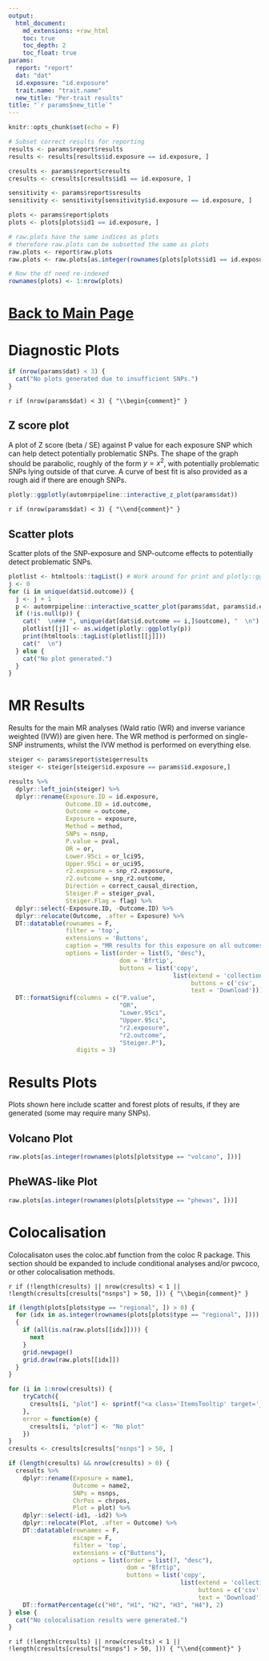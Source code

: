 ```yaml
---
output:
  html_document:
    md_extensions: +raw_html
    toc: true
    toc_depth: 2
    toc_float: true
params:
  report: "report"
  dat: "dat"
  id.exposure: "id.exposure"
  trait.name: "trait.name"
  new_title: "Per-trait results"
title: "`r params$new_title`"
---
```


```r
knitr::opts_chunk$set(echo = F)

# Subset correct results for reporting
results <- params$report$results
results <- results[results$id.exposure == id.exposure, ]

cresults <- params$report$cresults
cresults <- cresults[cresults$id1 == id.exposure, ]

sensitivity <- params$report$sresults
sensitivity <- sensitivity[sensitivity$id.exposure == id.exposure, ]

plots <- params$report$plots
plots <- plots[plots$id1 == id.exposure, ]

# raw.plots have the same indices as plots
# therefore raw.plots can be subsetted the same as plots
raw.plots <- report$raw.plots
raw.plots <- raw.plots[as.integer(rownames(plots[plots$id1 == id.exposure, ]))]

# Now the df need re-indexed
rownames(plots) <- 1:nrow(plots)
```

<style type="text/css">
#TOC {
  left: 40px;
  margin: 20px 0px 25px 0px;
}

.main-container {
  max-width: 2400px;
  margin-left: 100px;
  margin-right: auto;
}

.imgTooltip {
      display: none;
}

.ItemsTooltip:hover .imgTooltip {
      display: block;
      position: absolute;
      z-index: 1;
}
</style>

# [Back to Main Page](./../report.html)

# Diagnostic Plots

```r
if (nrow(params$dat) < 3) {
  cat("No plots generated due to insufficient SNPs.")
}
```

`r if (nrow(params$dat) < 3) { "\\begin{comment}" }`

## Z score plot

A plot of Z score (beta / SE) against P value for each exposure SNP which can help detect potentially problematic SNPs. The shape of the graph should be parabolic, roughly of the form $y=x^{2}$, with potentially problematic SNPs lying outside of that curve. A curve of best fit is also provided as a rough aid if there are enough SNPs.

```r
plotly::ggplotly(automrpipeline::interactive_z_plot(params$dat))
```
`r if (nrow(params$dat) < 3) { "\\end{comment}" }`

## Scatter plots {.tabset}

Scatter plots of the SNP-exposure and SNP-outcome effects to potentially detect problematic SNPs.

```r
plotlist <- htmltools::tagList() # Work around for print and plotly::ggplotly not working nicely together
j <- 0
for (i in unique(dat$id.outcome)) {
  j <- j + 1
  p <- automrpipeline::interactive_scatter_plot(params$dat, params$id.exposure, i)
  if (!is.null(p)) {
    cat("  \n### ", unique(dat[dat$id.outcome == i,]$outcome), "  \n")
    plotlist[[j]] <- as.widget(plotly::ggplotly(p))
    print(htmltools::tagList(plotlist[[j]]))
    cat("  \n")
  } else {
    cat("No plot generated.")
  }
}
```

<!--
## SNP-Effects Forest plot
-->
# MR Results

Results for the main MR analyses (Wald ratio (WR) and inverse variance weighted (IVW)) are given here. The WR method is performed on single-SNP instruments, whilst the IVW method is performed on everything else.

```r
steiger <- params$report$steigerresults
steiger <- steiger[steiger$id.exposure == params$id.exposure,]

results %>%
  dplyr::left_join(steiger) %>%
  dplyr::rename(Exposure.ID = id.exposure,
                Outcome.ID = id.outcome,
                Outcome = outcome,
                Exposure = exposure,
                Method = method,
                SNPs = nsnp,
                P.value = pval,
                OR = or,
                Lower.95ci = or_lci95,
                Upper.95ci = or_uci95,
                r2.exposure = snp_r2.exposure,
                r2.outcome = snp_r2.outcome,
                Direction = correct_causal_direction,
                Steiger.P = steiger_pval,
                Steiger.Flag = flag) %>%
  dplyr::select(-Exposure.ID, -Outcome.ID) %>%
  dplyr::relocate(Outcome, .after = Exposure) %>%
  DT::datatable(rownames = F,
                filter = 'top',                
                extensions = 'Buttons',
                caption = "MR results for this exposure on all outcomes",
                options = list(order = list(5, "desc"), 
                               dom = 'Bfrtip',
                               buttons = list('copy',
                                              list(extend = 'collection', 
                                                   buttons = c('csv', 'excel'), 
                                                   text = 'Download')))) %>%
  DT::formatSignif(columns = c("P.value", 
                               "OR", 
                               "Lower.95ci", 
                               "Upper.95ci",
                               "r2.exposure",
                               "r2.outcome",
                               "Steiger.P"), 
                   digits = 3)
```

# Results Plots {.tabset}

Plots shown here include scatter and forest plots of results, if they are generated (some may require many SNPs).

## Volcano Plot {.tabset}
```r
raw.plots[as.integer(rownames(plots[plots$type == "volcano", ]))]
```

## PheWAS-like Plot {.tabset}
```r
raw.plots[as.integer(rownames(plots[plots$type == "phewas", ]))]
```
<!--
```r
if (!nrow(plots[plots$type == "scatter", ]) || all(is.na(plots[plots$type == "scatter", ]))) {
  cat("No plots generated.")
} else {
  for (idx in as.integer(rownames(plots[plots$type == "scatter", ])))
  {
    if (is.na(raw.plots[[idx]])) {
      next
    }
    
    cat("  \n## Scatter Plot (", plots[idx, 'id1'], "&", plots[idx, 'id2'], ")  \n")
    print(raw.plots[[idx]][[1]])
    cat("  \n")
  }
}
```
-->

# Colocalisation

Colocalisaton uses the coloc.abf function from the coloc R package. This section should be expanded to include conditional analyses and/or pwcoco, or other colocalisation methods.

`r if (!length(cresults) || nrow(cresults) < 1 || !length(cresults[cresults["nsnps"] > 50, ])) { "\\begin{comment}" }`

```r
if (length(plots[plots$type == "regional", ]) > 0) {
  for (idx in as.integer(rownames(plots[plots$type == "regional", ])))
  {
    if (all(is.na(raw.plots[[idx]]))) {
      next
    }
    grid.newpage()
    grid.draw(raw.plots[[idx]])
  }
}
```

```r
for (i in 1:nrow(cresults)) {
    tryCatch({
      cresults[i, "plot"] <- sprintf("<a class='ItemsTooltip' target='_blank'><img class='imgTooltip' src='%s'/>Region</a>", knitr::image_uri(knitr::fig_chunk('regional-plot', 'png', i)))
    },
    error = function(e) {
      cresults[i, "plot"] <- "No plot"
    })
}
cresults <- cresults[cresults["nsnps"] > 50, ]

if (length(cresults) && nrow(cresults) > 0) {
  cresults %>%
    dplyr::rename(Exposure = name1,
                  Outcome = name2,
                  SNPs = nsnps,
                  ChrPos = chrpos,
                  Plot = plot) %>%
    dplyr::select(-id1, -id2) %>%
    dplyr::relocate(Plot, .after = Outcome) %>%
    DT::datatable(rownames = F,
                  escape = F,
                  filter = 'top',
                  extensions = c("Buttons"),
                  options = list(order = list(7, "desc"), 
                                 dom = "Bfrtip", 
                                 buttons = list('copy',
                                                list(extend = 'collection', 
                                                     buttons = c('csv', 'excel'), 
                                                     text = 'Download')))) %>%
    DT::formatPercentage(c("H0", "H1", "H2", "H3", "H4"), 2)
} else {
  cat("No colocalisation results were generated.")
}
```

`r if (!length(cresults) || nrow(cresults) < 1 || !length(cresults[cresults["nsnps"] > 50, ])) { "\\end{comment}" }`
